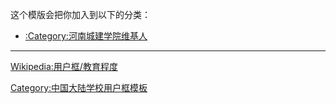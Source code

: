{{Userbox
  |border-c = #AAAA00
  |border-s = 1
  |id-c     = #fff
  |id-s     = 11
  |id-fc    = #000
  |info-c   = #94070A
  |info-s   = 10
  |info-fc  = #FFFFFF
  |id       = 河南城建
  |info     = [[:Category:河南城建学院维基人|<span style="color: #FFFFFF">这个用户</span>]]是'''[[河南城建学院|<span class="org", style="color: #FFFFFF">河南城建学院</span>]]'''的校友、学生或老师。
}}<includeonly>[[Category:河南城建学院维基人|{{PAGENAME}}]]</includeonly>
<noinclude>
<div style="clear:both">
这个模版会把你加入到以下的分类：
*[[:Category:河南城建学院维基人]]
----
[[Wikipedia:用户框/教育程度]]</div>
{{UF-hcard-part}}
[[Category:中国大陆学校用户框模板]]
</noinclude>
